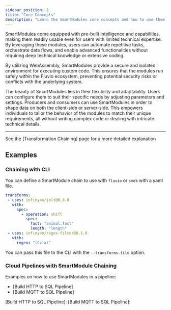 ```yaml
---
sidebar_position: 2
title: "Core Concepts"
description: "Learn the SmartModules core concepts and how to use them."
---
```


SmartModules come equipped with pre-built intelligence and capabilities, making them readily usable even for users with limited technical expertise. By leveraging these modules, users can automate repetitive tasks, orchestrate data flows, and enable advanced functionalities without requiring deep technical knowledge or extensive coding.

By utilizing WebAssembly, SmartModules provide a secure and isolated environment for executing custom code. This ensures that the modules run safely within the Fluvio ecosystem, preventing potential security risks or conflicts with the underlying system.

The beauty of SmartModules lies in their flexibility and adaptability. Users can configure them to suit their specific needs by adjusting parameters and settings. Producers and consumers can use SmartModules in order to shape data on both the client-side or server-side. This empowers individuals to tailor the behavior of the modules to match their unique requirements, all without writing complex code or dealing with intricate technical details.

---

See the [Transformation Chaining] page for a more detailed explanation

## Examples

### Chaining with CLI

You can define a SmartModule chain to use with `fluvio` or `smdk` with a yaml file.

```yaml
transforms:
 - uses: infinyon/jolt@0.3.0
   with:
     spec:
       - operation: shift
         spec:
           fact: "animal.fact"
           length: "length"
 - uses: infinyon/regex-filter@0.1.0
   with:
     regex: "[Cc]at"
```

You can pass this file to the CLI with the `--transforms-file` option.


### Cloud Pipelines with SmartModule Chaining

Examples on how to use SmartModules in a pipeline:
* [Build HTTP to SQL Pipeline]
* [Build MQTT to SQL Pipeline]

[Build HTTP to SQL Pipeline]:
[Build MQTT to SQL Pipeline]:
